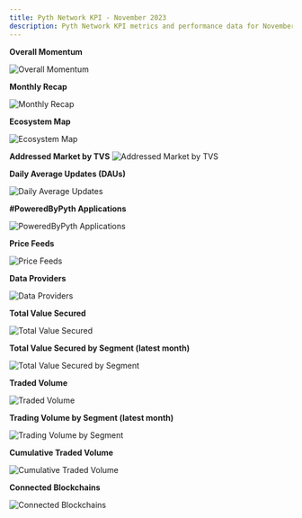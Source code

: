 ```yaml
---
title: Pyth Network KPI - November 2023
description: Pyth Network KPI metrics and performance data for November 2023.
---
```


**Overall Momentum**

![Overall Momentum](/images/kpi/november-23/pyth-momentum-nov-23.jpg)

**Monthly Recap**

![Monthly Recap](/images/kpi/november-23/pyth-nov-23.jpg)

**Ecosystem Map**

![Ecosystem Map](/images/kpi/november-23/pyth-ecosystem-nov-23.jpg)

**Addressed Market by TVS**
![Addressed Market by TVS](/images/kpi/november-23/pyth-tvs-l1-l2.jpg)

**Daily Average Updates (DAUs)**

![Daily Average Updates](/images/kpi/november-23/nov-23-daily-average-updates.jpg)

**#PoweredByPyth Applications**

![PoweredByPyth Applications](/images/kpi/november-23/nov-23-apps-integrations.jpg)

**Price Feeds**

![Price Feeds](/images/kpi/november-23/nov-23-price-feeds.jpg)

**Data Providers**

![Data Providers](/images/kpi/november-23/nov-23-data-providers.jpg)

**Total Value Secured**

![Total Value Secured](/images/kpi/november-23/nov-23-all-chain-tvs.jpg)

**Total Value Secured by Segment (latest month)**

![Total Value Secured by Segment](/images/kpi/november-23/nov-23-dapps-tvs.jpg)

**Traded Volume**

![Traded Volume](/images/kpi/november-23/nov-23-all-chain-volume.jpg)

**Trading Volume by Segment (latest month)**

![Trading Volume by Segment](/images/kpi/november-23/nov-23-trading-volume.jpg)

**Cumulative Traded Volume**

![Cumulative Traded Volume](/images/kpi/november-23/nov-23-traded-volume.jpg)

**Connected Blockchains**

![Connected Blockchains](/images/kpi/november-23/nov-23-connected-blockchains.jpg)
